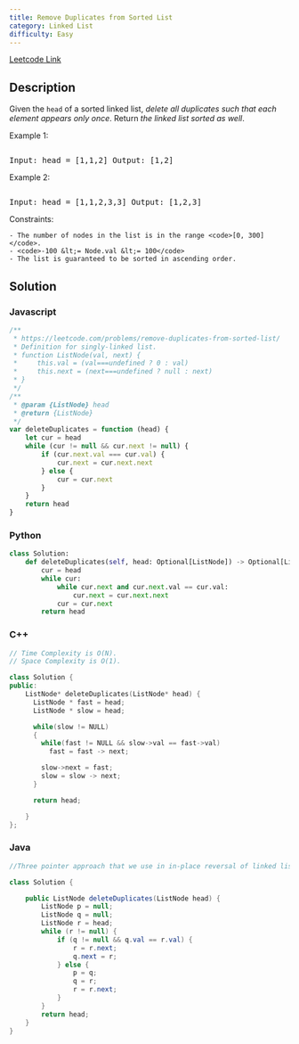 ```yaml
---
title: Remove Duplicates from Sorted List
category: Linked List
difficulty: Easy
---
```


<Callout>

[Leetcode Link](https://leetcode.com/problems/remove-duplicates-from-sorted-list)

</Callout>

## Description

Given the <code>head</code> of a sorted linked list, _delete all duplicates such that each element appears only once_. Return _the linked list sorted as well_.

Example 1:

<Image
	alt=""
	src="https://assets.leetcode.com/uploads/2021/01/04/list1.jpg"
	width={302}
	height={242}
/>
<br />

<pre className="overflow-x-auto">Input: head = [1,1,2] Output: [1,2]</pre>

Example 2:

<Image
	alt=""
	src="https://assets.leetcode.com/uploads/2021/01/04/list2.jpg"
	width={542}
	height={222}
/>
<br />

<pre className="overflow-x-auto">Input: head = [1,1,2,3,3] Output: [1,2,3]</pre>

Constraints:

    - The number of nodes in the list is in the range <code>[0, 300]</code>.
    - <code>-100 &lt;= Node.val &lt;= 100</code>
    - The list is guaranteed to be sorted in ascending order.

## Solution

### Javascript

```javascript
/**
 * https://leetcode.com/problems/remove-duplicates-from-sorted-list/
 * Definition for singly-linked list.
 * function ListNode(val, next) {
 *     this.val = (val===undefined ? 0 : val)
 *     this.next = (next===undefined ? null : next)
 * }
 */
/**
 * @param {ListNode} head
 * @return {ListNode}
 */
var deleteDuplicates = function (head) {
	let cur = head
	while (cur != null && cur.next != null) {
		if (cur.next.val === cur.val) {
			cur.next = cur.next.next
		} else {
			cur = cur.next
		}
	}
	return head
}
```

### Python

```python
class Solution:
    def deleteDuplicates(self, head: Optional[ListNode]) -> Optional[ListNode]:
        cur = head
        while cur:
            while cur.next and cur.next.val == cur.val:
                cur.next = cur.next.next
            cur = cur.next
        return head

```

### C++

```cpp
// Time Complexity is O(N).
// Space Complexity is O(1).

class Solution {
public:
    ListNode* deleteDuplicates(ListNode* head) {
      ListNode * fast = head;
      ListNode * slow = head;

      while(slow != NULL)
      {
        while(fast != NULL && slow->val == fast->val)
          fast = fast -> next;

        slow->next = fast;
        slow = slow -> next;
      }

      return head;

    }
};

```

### Java

```java
//Three pointer approach that we use in in-place reversal of linked list.

class Solution {

    public ListNode deleteDuplicates(ListNode head) {
        ListNode p = null;
        ListNode q = null;
        ListNode r = head;
        while (r != null) {
            if (q != null && q.val == r.val) {
                r = r.next;
                q.next = r;
            } else {
                p = q;
                q = r;
                r = r.next;
            }
        }
        return head;
    }
}

```
